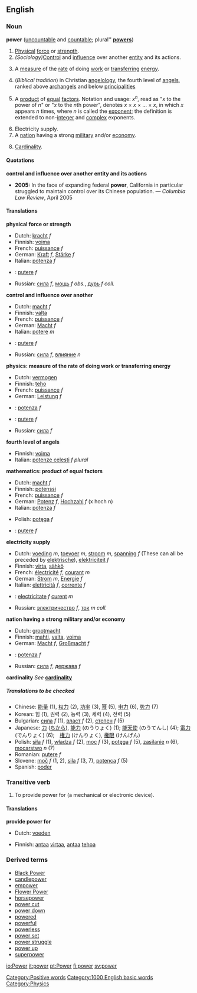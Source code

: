 ==English==

{{rank|large|within|room|263|power|mother|often|themselves}}

===Noun===
'''power''' ([[uncountable]] and [[countable]]; plural'' '''[[powers]]''')
{{wikipedia}}
#<!--DefNStrength-->[[Physical]] [[force]] or [[strength]].
#<!--DefNInfluence-->''(Sociology)''[[Control]] and [[influence]] over another [[entity]] and its actions.
#<!--DefNPhysics-->{{physics}} A [[measure]] of the [[rate]] of doing [[work]] or [[transfer]]ring [[energy]].
#<!--DefNAngelology4-->(''Biblical tradition'') in Christian [[angelology]], the fourth level of [[angel]]s, ranked above [[archangel]]s and below [[principality|principalities]]
#<!--DefNMath-->{{mathematics}} A [[product]] of [[equal]] [[factor]]s.  Notation and usage: ''x''<sup>''n''</sup>, read as "''x'' to the power of ''n''" or "''x'' to the ''n''th power", denotes ''x'' &times; ''x'' &times; ... &times; ''x'', in which ''x'' appears ''n'' times, where ''n'' is called the [[exponent]]; the definition is extended to non-[[integer]] and [[complex]] exponents.
#<!--DefNElectricity-->Electricity supply.
#<!--DefNNation-->A [[nation]] having a strong [[military]] and/or [[economy]].
#<!--DefNSetTheory-->{{settheory}} [[Cardinality]].

====Quotations====
'''control and influence over another entity and its actions'''
*'''2005:''' In the face of expanding federal '''power''', California in particular struggled to maintain control over its Chinese population. &mdash; ''Columbia Law Review'', April 2005

====Translations====

<!--DefNStrength-->'''physical force or strength'''
{{top}}
<!--languages from A to I go here-->
*Dutch: [[kracht]] ''f''
*Finnish: [[voima]]
*French: [[puissance]] ''f''
*German: [[Kraft]] ''f'', [[Stärke]] ''f''
*Italian: [[potenza]] ''f''
{{mid}}
*{{ro}}: [[putere]] ''f''
*Russian: [[сила]] ''f'',  [[мощь]] ''f obs.'', [[дурь]] ''f coll.''
<!--languages from J to Z go here-->
{{bottom}}

<!--DefNInfluence-->'''control and influence over another'''
{{top}}
<!--languages from A to I go here-->
*Dutch: [[macht]] ''f''
*Finnish: [[valta]]
*French: [[puissance]] ''f''
*German: [[Macht]] ''f''
*Italian: [[potere]] ''m''
{{mid}}
<!--languages from J to Z go here-->
*{{ro}}: [[putere]] ''f''
*Russian: [[сила]] ''f'', [[влияние]] ''n''
{{bottom}}

<!--DefNPhysics-->'''physics: measure of the rate of doing work or transferring energy'''
{{top}}
<!--languages from A to I go here-->
*Dutch: [[vermogen]]
*Finnish: [[teho]]
*French: [[puissance]] ''f''
*German: [[Leistung]] ''f''
*{{it}}: [[potenza]] ''f''
{{mid}}
<!--languages from J to Z go here-->
*{{ro}}: [[putere]] ''f''
*Russian: [[сила]] ''f''
{{bottom}}

<!--DefNAngelology4-->'''fourth level of angels'''
{{top}}
<!--languages from A to I go here-->
*Finnish: [[voima]]
*Italian: [[potenze celesti]] ''f plural''
{{mid}}
<!--languages from J to Z go here-->
{{bottom}}

<!--DefNMath-->'''mathematics: product of equal factors'''
{{top}}
<!--languages from A to I go here-->
*Dutch: [[macht]] ''f''
*Finnish: [[potenssi]]
*French: [[puissance]] ''f''
*German: [[Potenz]] ''f'', [[Hochzahl]] ''f'' (x hoch n)
*Italian: [[potenza]] ''f''
{{mid}}
<!--languages from J to Z go here-->
*Polish: [[potęga]] ''f''
*{{ro}}: [[putere]] ''f''
{{bottom}}

<!--DefNElectricity-->'''electricity supply'''
{{top}}
<!--languages from A to I go here-->
*Dutch: [[voeding]] ''m'', [[toevoer]] ''m'', [[stroom]] ''m'', [[spanning]] ''f'' (These can all be preceded by [[elektrische]]), [[elektriciteit]] ''f''
*Finnish: [[virta]], [[sähkö]]
*French: [[électricité]] ''f'', [[courant]] ''m''
*German: [[Strom]] ''m'', [[Energie]] ''f'' 
*Italian: [[elettricità]] ''f'', [[corrente]] ''f''
{{mid}}
<!--languages from J to Z go here-->
*{{ro}}: [[electricitate]] ''f'' [[curent]] ''m''
*Russian: [[электричество]] ''f'', [[ток]] ''m coll.''
{{bottom}}

<!--DefNNation-->'''nation having a strong military and/or economy'''
{{top}}
<!--languages from A to I go here-->
*Dutch: [[grootmacht]]
*Finnish: [[mahti]], [[valta]], [[voima]]
*German: [[Macht]] ''f'', [[Großmacht]] ''f''
*{{it}}: [[potenza]] ''f''
{{mid}}
<!--languages from J to Z go here-->
*Russian: [[сила]] ''f'', [[держава]] ''f''
{{bottom}}

<!--DefNSetTheory-->'''cardinality'''
''See'' '''[[cardinality]]'''

=====Translations to be checked=====
<!--Remove this section once all of the translations below have been moved into the tables above.-->
{{checktrans}}

*Chinese: [[能量]] (1), [[权力]] (2), [[功率]] (3), [[幂]] (5), [[电力]] (6), [[势力]] (7)
*Korean: 힘 (1), 권력 (2), 능력 (3), 세력 (4), 전력 (5)
*Bulgarian: [[сила]] ''f'' (1), [[власт]] ''f'' (2), [[степен]] ''f'' (5)
*Japanese: [[力]] ([[ちから]]), [[能力]] (のうりょく) (1); [[能天使]] (のうてんし) (4); [[電力]] (でんりょく) (6);　[[権力]] (けんりょく), [[権限]] (けんげん)
*Polish: [[siła]] ''f'' (1), [[władza]] ''f'' (2), [[moc]] ''f'' (3), [[potęga]] ''f'' (5), [[zasilanie]] ''n'' (6), [[mocarstwo]] ''n'' (7)
*Romanian: [[putere]] ''f''
*Slovene: [[moč]] ''f'' (1, 2), [[sila]] ''f'' (3, 7), [[potenca]] ''f'' (5)
*Spanish: [[poder]]

===Transitive verb===
{{en-infl-reg-consonant|power||}}

#<!--DefNVTrProvidePower-->To provide power for (a mechanical or electronic device).

====Translations====

<!--DefNVTrProvidePower-->'''provide power for'''
{{top}}
*Dutch: [[voeden]]
{{mid}}
*Finnish: [[antaa]] [[virta]]a, [[antaa]] [[teho]]a
{{bottom}}

===Derived terms===
*[[Black Power]]
*[[candlepower]]
*[[empower]]
*[[Flower Power]]
*[[horsepower]]
*[[power cut]]
*[[power down]]<!--verb-->
*[[powered]]
*[[powerful]]
*[[powerless]]
*[[power set]]
*[[power struggle]]
*[[power up]]<!--verb-->
*[[superpower]]

[[Category:Positive words]]
[[Category:1000 English basic words]]
[[Category:Physics]]

[[io:Power]]
[[it:power]]
[[pt:Power]]
[[fi:power]]
[[sv:power]]